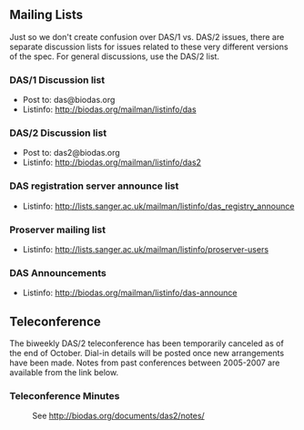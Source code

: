 == Mailing Lists ==

Just so we don't create confusion over DAS/1 vs. DAS/2 issues, there are separate discussion lists for issues related to these very different versions of the spec. For general discussions, use the DAS/2 list.

=== DAS/1 Discussion list ===

* Post to: das@biodas.org
* Listinfo: http://biodas.org/mailman/listinfo/das

=== DAS/2 Discussion list ===

* Post to: das2@biodas.org
* Listinfo: http://biodas.org/mailman/listinfo/das2

=== DAS registration server announce list ===
* Listinfo: http://lists.sanger.ac.uk/mailman/listinfo/das_registry_announce

=== Proserver mailing list ===
* Listinfo: http://lists.sanger.ac.uk/mailman/listinfo/proserver-users

=== DAS Announcements ===

* Listinfo: http://biodas.org/mailman/listinfo/das-announce

== Teleconference ==

The biweekly DAS/2 teleconference has been temporarily canceled as of the end of October. Dial-in details will be posted once new arrangements have been made. Notes from past conferences between 2005-2007 are available from the link below.

=== Teleconference Minutes ===

:See http://biodas.org/documents/das2/notes/